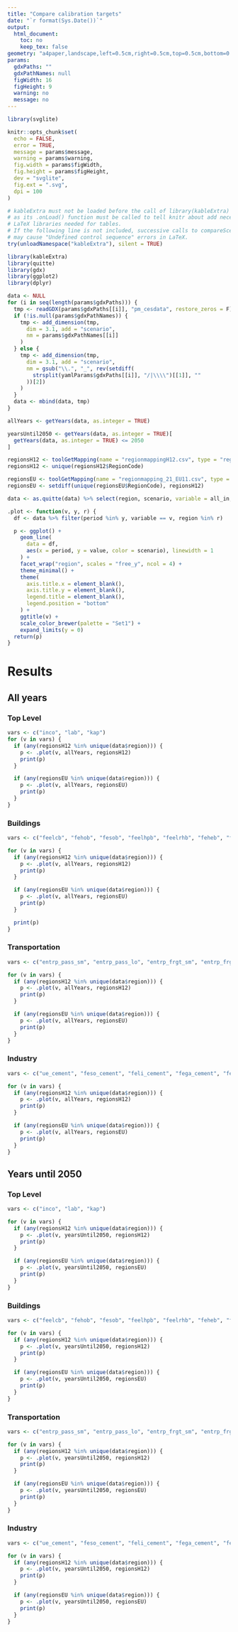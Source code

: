 ```yaml
---
title: "Compare calibration targets"
date: "`r format(Sys.Date())`"
output:
  html_document:
    toc: no
    keep_tex: false
geometry: "a4paper,landscape,left=0.5cm,right=0.5cm,top=0.5cm,bottom=0.5cm,footnotesep=0.0cm,footskip=0.1cm"
params:
  gdxPaths: ""
  gdxPathNames: null
  figWidth: 16 
  figHeight: 9
  warning: no
  message: no
---
```


<style>
  .main-container {
    max-width: 95% !important;
  }
  .toc-content {
    padding-left: 0px !important;
  }
  .svg-container {
    margin: auto !important;
  }
</style>

```r
library(svglite)

knitr::opts_chunk$set(
  echo = FALSE,
  error = TRUE,
  message = params$message,
  warning = params$warning,
  fig.width = params$figWidth,
  fig.height = params$figHeight,
  dev = "svglite",
  fig.ext = ".svg",
  dpi = 100
)
```


```r

# kableExtra must not be loaded before the call of library(kableExtra) below,
# as its .onLoad() function must be called to tell knitr about add necessary
# LaTeX libraries needed for tables.
# If the following line is not included, successive calls to compareScenarios2()
# may cause "Undefined control sequence" errors in LaTeX.
try(unloadNamespace("kableExtra"), silent = TRUE)

library(kableExtra)
library(quitte)
library(gdx)
library(ggplot2)
library(dplyr)
```


```r

data <- NULL
for (i in seq(length(params$gdxPaths))) {
  tmp <- readGDX(params$gdxPaths[[i]], "pm_cesdata", restore_zeros = F)[, , "quantity"] %>% dimReduce()
  if (!is.null(params$gdxPathNames)) {
    tmp <- add_dimension(tmp,
      dim = 3.1, add = "scenario",
      nm = params$gdxPathNames[[i]]
    )
  } else {
    tmp <- add_dimension(tmp,
      dim = 3.1, add = "scenario",
      nm = gsub("\\.", "_", rev(setdiff(
        strsplit(yamlParams$gdxPaths[[i]], "/|\\\\")[[1]], ""
      ))[2])
    )
  }
  data <- mbind(data, tmp)
}

allYears <- getYears(data, as.integer = TRUE)

yearsUntil2050 <- getYears(data, as.integer = TRUE)[
  getYears(data, as.integer = TRUE) <= 2050
]

regionsH12 <- toolGetMapping(name = "regionmappingH12.csv", type = "regional")
regionsH12 <- unique(regionsH12$RegionCode)

regionsEU <- toolGetMapping(name = "regionmapping_21_EU11.csv", type = "regional")
regionsEU <- setdiff(unique(regionsEU$RegionCode), regionsH12)

data <- as.quitte(data) %>% select(region, scenario, variable = all_in, period, value)

.plot <- function(v, y, r) {
  df <- data %>% filter(period %in% y, variable == v, region %in% r)

  p <- ggplot() +
    geom_line(
      data = df,
      aes(x = period, y = value, color = scenario), linewidth = 1
    ) +
    facet_wrap("region", scales = "free_y", ncol = 4) +
    theme_minimal() +
    theme(
      axis.title.x = element_blank(),
      axis.title.y = element_blank(),
      legend.title = element_blank(),
      legend.position = "bottom"
    ) +
    ggtitle(v) +
    scale_color_brewer(palette = "Set1") +
    expand_limits(y = 0)
  return(p)
}
```

# Results {.tabset .tabset-dropdown}

## All years {.tabset}

### Top Level
```r

vars <- c("inco", "lab", "kap")
for (v in vars) {
  if (any(regionsH12 %in% unique(data$region))) {
    p <- .plot(v, allYears, regionsH12)
    print(p)
  }

  if (any(regionsEU %in% unique(data$region))) {
    p <- .plot(v, allYears, regionsEU)
    print(p)
  }
}
```

### Buildings
```r

vars <- c("feelcb", "fehob", "fesob", "feelhpb", "feelrhb", "feheb", "fegab", "feh2b")

for (v in vars) {
  if (any(regionsH12 %in% unique(data$region))) {
    p <- .plot(v, allYears, regionsH12)
    print(p)
  }

  if (any(regionsEU %in% unique(data$region))) {
    p <- .plot(v, allYears, regionsEU)
    print(p)
  }

  print(p)
}
```

### Transportation
```r

vars <- c("entrp_pass_sm", "entrp_pass_lo", "entrp_frgt_sm", "entrp_frgt_lo")

for (v in vars) {
  if (any(regionsH12 %in% unique(data$region))) {
    p <- .plot(v, allYears, regionsH12)
    print(p)
  }

  if (any(regionsEU %in% unique(data$region))) {
    p <- .plot(v, allYears, regionsEU)
    print(p)
  }
}
```

### Industry
```r

vars <- c("ue_cement", "feso_cement", "feli_cement", "fega_cement", "feh2_cement", "feel_cement", "kap_cement", "ue_chemicals", "feso_chemicals", "feli_chemicals", "fega_chemicals", "feh2_chemicals", "feelhth_chemicals", "feelwlth_chemicals", "kap_chemicals", "ue_steel_primary", "feso_steel", "feli_steel", "fega_steel", "feh2_steel", "feel_steel_primary", "kap_steel_primary", "ue_steel_secondary", "kap_steel_secondary", "feel_steel_secondary", "ue_otherInd", "feso_otherInd", "feli_otherInd", "fega_otherInd", "feh2_otherInd", "fehe_otherInd", "feelhth_otherInd", "feelwlth_otherInd", "kap_otherInd")

for (v in vars) {
  if (any(regionsH12 %in% unique(data$region))) {
    p <- .plot(v, allYears, regionsH12)
    print(p)
  }

  if (any(regionsEU %in% unique(data$region))) {
    p <- .plot(v, allYears, regionsEU)
    print(p)
  }
}
```

## Years until 2050 {.tabset} 

### Top Level
```r

vars <- c("inco", "lab", "kap")

for (v in vars) {
  if (any(regionsH12 %in% unique(data$region))) {
    p <- .plot(v, yearsUntil2050, regionsH12)
    print(p)
  }

  if (any(regionsEU %in% unique(data$region))) {
    p <- .plot(v, yearsUntil2050, regionsEU)
    print(p)
  }
}
```


### Buildings
```r

vars <- c("feelcb", "fehob", "fesob", "feelhpb", "feelrhb", "feheb", "fegab", "feh2b")

for (v in vars) {
  if (any(regionsH12 %in% unique(data$region))) {
    p <- .plot(v, yearsUntil2050, regionsH12)
    print(p)
  }

  if (any(regionsEU %in% unique(data$region))) {
    p <- .plot(v, yearsUntil2050, regionsEU)
    print(p)
  }
}
```

### Transportation
```r

vars <- c("entrp_pass_sm", "entrp_pass_lo", "entrp_frgt_sm", "entrp_frgt_lo")

for (v in vars) {
  if (any(regionsH12 %in% unique(data$region))) {
    p <- .plot(v, yearsUntil2050, regionsH12)
    print(p)
  }

  if (any(regionsEU %in% unique(data$region))) {
    p <- .plot(v, yearsUntil2050, regionsEU)
    print(p)
  }
}
```

### Industry
```r

vars <- c("ue_cement", "feso_cement", "feli_cement", "fega_cement", "feh2_cement", "feel_cement", "kap_cement", "ue_chemicals", "feso_chemicals", "feli_chemicals", "fega_chemicals", "feh2_chemicals", "feelhth_chemicals", "feelwlth_chemicals", "kap_chemicals", "ue_steel_primary", "feso_steel", "feli_steel", "fega_steel", "feh2_steel", "feel_steel_primary", "kap_steel_primary", "ue_steel_secondary", "kap_steel_secondary", "feel_steel_secondary", "ue_otherInd", "feso_otherInd", "feli_otherInd", "fega_otherInd", "feh2_otherInd", "fehe_otherInd", "feelhth_otherInd", "feelwlth_otherInd", "kap_otherInd")

for (v in vars) {
  if (any(regionsH12 %in% unique(data$region))) {
    p <- .plot(v, yearsUntil2050, regionsH12)
    print(p)
  }

  if (any(regionsEU %in% unique(data$region))) {
    p <- .plot(v, yearsUntil2050, regionsEU)
    print(p)
  }
}
```
